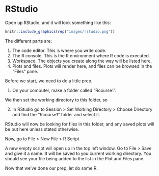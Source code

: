 # RStudio

Open up RStudio, and it will look something like this:

```r
knitr::include_graphics(rep("images/rstudio.png"))
```

The different parts are:

1. The code editor. This is where you write code.
2. The R console. This is the R environment where R code is executed.
3. Workspace. The objects you create along the way will be listed here.
4. Plots and files. Plots will render here, and files can be browsed in the "Files" pane.

Before we start, we need to do a little prep.

1. On your computer, make a folder called "Rcourse1".

We then set the working directory to this folder, so

2. In RStudio go to Session > Set Working Directory > Choose Directory and find the "Rcourse1" folder and select it.

RStudio will now be looking for files in this folder, and any saved plots will be put here unless stated otherwise.

Now, go to File > New File > R Script

A new empty script will open up in the top left window. Go to File > Save and give it a name. It will be saved to you current working directory. You should see your file being added to the list in the Plot and Files pane.

Now that we've done our prep, let do some R.

